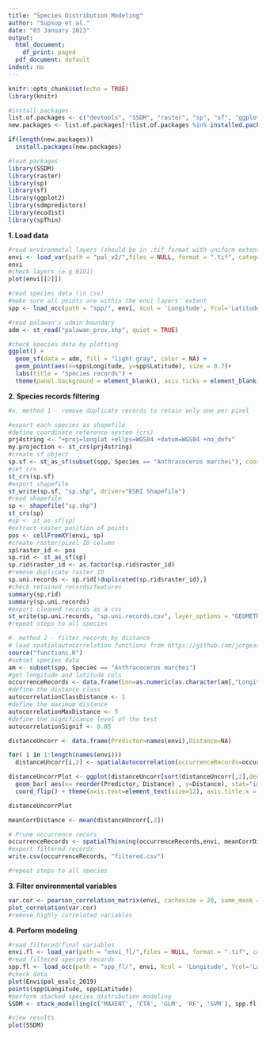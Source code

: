```yaml
---
title: "Species Distribution Modeling"
author: "Supsup et al."
date: "03 January 2023"
output:
  html_document:
    df_print: paged
  pdf_document: default
indent: no
---
```

```r
knitr::opts_chunk$set(echo = TRUE)
library(knitr)
```
```r
#install packages
list.of.packages <- c("devtools", "SSDM", "raster", "sp", "sf", "ggplot2", "sdmpredictors", "ecodist", "spThin")
new.packages <- list.of.packages[!(list.of.packages %in% installed.packages()[,"Package"])]

if(length(new.packages))
  install.packages(new.packages)

#load packages
library(SSDM)
library(raster)
library(sp)
library(sf)
library(ggplot2)
library(sdmpredictors)
library(ecodist)
library(spThin)
```
**1. Load data**
```r
#read environmetal layers (should be in .tif format with uniform extent and resolution)
envi <- load_var(path = "pal_v2/",files = NULL, format = ".tif", categorical = c("pal_esalc_2019_rev"), Norm = FALSE, tmp = FALSE)
envi
#check layers (e.g.BIO1)
plot(envi[[2]])

#read species data (in csv)
#make sure all points are within the envi layers' extent
spp <- load_occ(path = "spp/", envi, Xcol = 'Longitude', Ycol='Latitude', Spcol = 'Species', sep=",", GeoRes = FALSE, header = TRUE)

#read palawan's admin boundary
adm <- st_read("palawan_prov.shp", quiet = TRUE)

#check species data by plotting
ggplot() +
  geom_sf(data = adm, fill = "light gray", color = NA) +
  geom_point(aes(x=spp$Longitude, y=spp$Latitude), size = 0.7)+
  labs(title = "Species records") +
  theme(panel.background = element_blank(), axis.ticks = element_blank(), axis.text = element_blank(),legend.key = element_rect(fill = "transparent"))
```

**2. Species records filtering**
```r
#a. method 1 - remove duplicate records to retain only one per pixel

#export each species as shapefile
#define coordinate reference system (crs)
prj4string <- "+proj=longlat +ellps=WGS84 +datum=WGS84 +no_defs"
my.projection <- st_crs(prj4string)
#create sf object
sp.sf <- st_as_sf(subset(spp, Species == "Anthracoceros marchei"), coords = c("Longitude", "Latitude"), crs = my.projection)
#set crs
st_crs(sp.sf)
#export shapefile
st_write(sp.sf, "sp.shp", driver="ESRI Shapefile")
#read shapefile
sp <- shapefile("sp.shp")
st_crs(sp)
#sp <- st_as_sf(sp)
#extract raster position of points
pos <- cellFromXY(envi, sp)
#create raster/pixel ID column
sp$raster_id <- pos
sp.rid <- st_as_sf(sp)
sp.rid$raster_id <- as.factor(sp.rid$raster_id)
#remove duplicate raster ID
sp.uni.records <- sp.rid[!duplicated(sp.rid$raster_id),]
#check retained records/features
summary(sp.rid)
summary(sp.uni.records)
#export cleaned records as a csv
st_write(sp.uni.records, "sp.uni.records.csv", layer_options = "GEOMETRY=AS_XY")
#repeat steps to all species
```
```r
#. method 2 - filter records by distance
# load spatialautocorrelation functions from https://github.com/jorgeassis/spatialAutocorrelation
source("functions.R")
#subset species data
am <- subset(spp, Species == "Anthracoceros marchei")
#get longitude and latitude cols
occurrenceRecords <- data.frame(Lon=as.numeric(as.character(am[,"Longitude"])), Lat=as.numeric(as.character(am[,"Latitude"])))
#define the distance class
autocorrelationClassDistance <- 1
#define the maximum distance
autocorrelationMaxDistance <- 5
#define the significance level of the test
autocorrelationSignif <- 0.05

distanceUncorr <- data.frame(Predictor=names(envi),Distance=NA)

for( i in 1:length(names(envi)))
  distanceUncorr[i,2] <- spatialAutocorrelation(occurrenceRecords=occurrenceRecords,subset(envi,i), autocorrelationClassDistance,autocorrelationMaxDistance,autocorrelationSignif)
```
```r
distanceUncorrPlot <- ggplot(distanceUncorr[sort(distanceUncorr[,2],decreasing = TRUE,index.return=TRUE)$ix,]) +
  geom_bar( aes(x= reorder(Predictor, Distance) , y=Distance), stat="identity", fill="black", alpha=0.5) +
  coord_flip() + theme(axis.text=element_text(size=12), axis.title.x = element_text(margin = margin(t = 10, r = 0, b = 0, l = 0) , size=12), axis.title.y = element_text(margin = margin(t = 0, r = 10, b = 0, l = 0) , size=12), panel.border = element_blank(), panel.background = element_rect(fill = "#EFEFEF", colour = "#EFEFEF",size = 0, linetype = "solid"), panel.grid.major = element_line(size = 0, linetype = 'solid',colour = "#EFEFEF"),  panel.grid.minor = element_line(size = 0, linetype = 'solid',colour = "#EFEFEF")) + labs(x = "Predictor") +  labs(y = "Spatial correlation (km)") + geom_hline(aes(yintercept=round(mean(distanceUncorr[,2]),digits=2)),color="Black", linetype="dashed", size=0.3) + annotate("text", y = round(mean(distanceUncorr[,2]),digits=2) + 2 , x = 1 , label = paste0( round(mean(distanceUncorr[,2]),digits=2)," Km") , hjust = 0)

distanceUncorrPlot

meanCorrDistance <- mean(distanceUncorr[,2])

# Prune occurrence recors 
occurrenceRecords <- spatialThinning(occurrenceRecords,envi, meanCorrDistance )
#export filtered records
write.csv(occurrenceRecords, "filtered.csv")

#repeat steps to all species
```

**3. Filter environmental variables**
```r
var.cor <- pearson_correlation_matrix(envi, cachesize = 20, same_mask = FALSE)
plot_correlation(var.cor)
#remove highly correlated variables
```

**4. Perform modeling**
```r
#read filtered/final variables
envi.fl <- load_var(path = "envi_fl/",files = NULL, format = ".tif", categorical = c("pal_esalc_2019_rev"), Norm = FALSE, tmp = FALSE)
#read filtered species records
spp.fl <- load_occ(path = "spp_fl/", envi, Xcol = 'Longitude', Ycol='Latitude', Spcol = 'Species', sep=",", GeoRes = FALSE, header = TRUE)
#check data
plot(Envi$pal_esalc_2019)
points(spp$Longitude, spp$Latitude)
#perform stacked species distribution modeling
SSDM <- stack_modelling(c('MAXENT', 'CTA', 'GLM', 'RF', 'SVM'), spp.fl, envi.fl, Xcol = 'Longitude', Ycol = 'Latitude', verbose = TRUE, metric = "LW", ensemble.metric = "AUC", ensemble.thresh = 0, rep = 1, Spcol = "Species", method = 'pSSDM', save = TRUE, path = getwd(), tmp = TRUE)

#view results
plot(SSDM)
```
